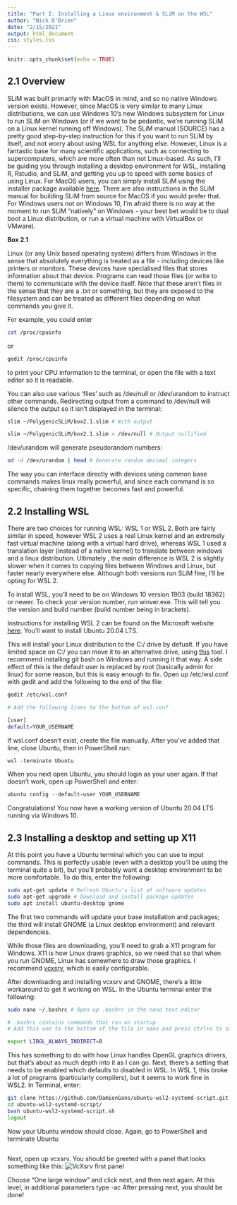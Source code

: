 ```yaml
---
title: "Part I: Installing a Linux environment & SLiM on the WSL"
author: "Nick O'Brien"
date: "2/15/2021"
output: html_document
css: styles.css
---
```


```r
knitr::opts_chunk$set(echo = TRUE)
```

## 2.1 Overview

SLiM was built primarily with MacOS in mind, and so no native Windows version exists. However, since MacOS is very similar to many Linux distributions, we can use Windows 10's new Windows subsystem for Linux to run SLiM on Windows (or if we want to be pedantic, we're running SLiM on a Linux kernel running off Windows). The SLiM manual (SOURCE) has a pretty good step-by-step instruction for this if you want to run SLiM by itself, and not worry about using WSL for anything else. However, Linux is a fantastic base for many scientific applications, such as connecting to supercomputers, which are more often than not Linux-based. As such, I'll be guiding you through installing a desktop environment for WSL, installing R, Rstudio, and SLiM, and getting you up to speed with some basics of using Linux. For MacOS users, you can simply install SLiM using the installer package available [here](https://messerlab.org/slim/). There are also instructions in the SLiM manual for building SLiM from source for MacOS if you would prefer that. For Windows users not on Windows 10, I'm afraid there is no way at the moment to run SLiM "natively" on Windows - your best bet would be to dual boot a Linux distribution, or run a virtual machine with VirtualBox or VMware). 

::::{.extrabox data-latex=""}
:::{.center data-latex=""}
**Box 2.1**
:::

Linux (or any Unix based operating system) differs from Windows in the sense that absolutely everything is treated as a file - including devices like printers or monitors. These devices have specialised files that stores information about that device. Programs can read those files (or write to them) to communicate with the device itself. Note that these aren't files in the sense that they are a .txt or something, but they are exposed to the filesystem and can be treated as different files depending on what commands you give it.

For example, you could enter 
```bash
cat /proc/cpuinfo

```

or 

```bash
gedit /proc/cpuinfo
```

to print your CPU information to the terminal, or open the file with a text editor so it is readable.

You can also use various 'files' such as /dev/null or /dev/urandom to instruct other commands. Redirecting output from a command to /dev/null will silence the output so it isn't displayed in the terminal:

```bash
slim ~/PolygenicSLiM/box2.1.slim # With output
```
```bash
slim ~/PolygenicSLiM/box2.1.slim > /dev/null # Output nullified
```

/dev/urandom will generate pseudorandom numbers:
```bash
od -d /dev/urandom | head # Generate random decimal integers
```

The way you can interface directly with devices using common base commands makes linux really powerful, and since each command is so specific, chaining them together becomes fast and powerful.
::::

## 2.2 Installing WSL

There are two choices for running WSL: WSL 1 or WSL 2. Both are fairly similar in speed, however WSL 2 uses a real Linux kernel and an extremely fast virtual machine (along with a virtual hard drive), whereas WSL 1 used a translation layer (instead of a native kernel) to translate between windows and a linux distribution. Ultimately , the main difference is WSL 2 is slightly slower when it comes to copying files between Windows and Linux, but faster nearly everywhere else. Although both versions run SLiM fine, I'll be opting for WSL 2.

To install WSL, you'll need to be on Windows 10 version 1903 (build 18362) or newer. To check your version number, run winver.exe. This will tell you the version and build number (build number being in brackets).

Instructions for installing WSL 2 can be found on the Microsoft website [here](https://docs.microsoft.com/en-us/windows/wsl/install-win10). You'll want to install Ubuntu 20.04 LTS.

This will install your Linux distribution to the C:/ drive by defualt. If you have limited space on C:/ you can move it to an alternative drive, using [this](https://github.com/pxlrbt/move-wsl) tool. I recommend installing git bash on Windows and running it that way. A side effect of this is the default user is replaced by root (basically admin for linux) for some reason, but this is easy enough to fix. 
Open up /etc/wsl.conf with gedit and add the following to the end of the file:
``` bash

gedit /etc/wsl.conf

# Add the following lines to the bottom of wsl.conf

[user]
default=YOUR_USERNAME
```
If wsl.conf doesn't exist, create the file manually. After you've added that line, close Ubuntu, then in PowerShell run: 

```powershell
wsl -terminate Ubuntu
```

When you next open Ubuntu, you should login as your user again. If that doesn't work, open up PowerShell and enter:
``` powershell
ubuntu config --default-user YOUR_USERNAME
```

Congratulations! You now have a working version of Ubuntu 20.04 LTS running via Windows 10.



## 2.3 Installing a desktop and setting up X11

At this point you have a Ubuntu terminal which you can use to input commands. This is perfectly usable (even with a desktop you'll be using the terminal quite a bit), but you'll probably want a desktop environment to be more comfortable.
To do this, enter the following:

``` bash
sudo apt-get update # Refresh Ubuntu's list of software updates
sudo apt-get upgrade # Download and install package updates
sudo apt install ubuntu-desktop gnome
```

The first two commands will update your base installation and packages; the third will install GNOME (a Linux desktop environment) and relevant dependencies. 

While those files are downloading, you'll need to grab a X11 program for Windows. X11 is how Linux draws graphics, so we need that so that when you run GNOME, Linux has somewhere to draw those graphics. I recommend [vcxsrv](https://sourceforge.net/projects/vcxsrv/), which is easily configurable.

After downloading and installing vcxsrv and GNOME, there's a little workaround to get it working on WSL.
In the Ubuntu terminal enter the following:

```bash
sudo nano ~/.bashrc # Open up .bashrc in the nano text editor

# .bashrc contains commands that run on startup
# Add this one to the bottom of the file in nano and press ctrl+o to save and ctrl+x to exit

export LIBGL_ALWAYS_INDIRECT=0

```

This has something to do with how Linux handles OpenGL graphics drivers, but that's about as much depth into it as I can go.
Next, there's a setting that needs to be enabled which defaults to disabled in WSL. In WSL 1, this broke a lot of programs (particularly compilers), but it seems to work fine in WSL2. 
In Terminal, enter:
```bash
git clone https://github.com/DamionGans/ubuntu-wsl2-systemd-script.git
cd ubuntu-wsl2-systemd-script/
bash ubuntu-wsl2-systemd-script.sh
logout
```

Now your Ubuntu window should close. Again, go to PowerShell and terminate Ubuntu:
```powershell
```

Next, open up vcxsrv. You should be greeted with a panel that looks something like this:
![](images/chapter2/vcxsrv1.PNG "VcXsrv first panel")

Choose "One large window" and click next, and then next again.
At this level, in additional parameters type -ac
After pressing next, you should be done!